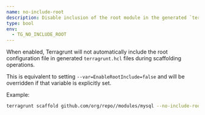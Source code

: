 ```yaml
---
name: no-include-root
description: Disable inclusion of the root module in the generated `terragrunt.hcl` file (equivalent to using `--var=EnableRootInclude=false`, and will be overridden if the corresponding `var` value is set).
type: bool
env:
  - TG_NO_INCLUDE_ROOT
---
```


When enabled, Terragrunt will not automatically include the root configuration file in generated `terragrunt.hcl` files during scaffolding operations.

This is equivalent to setting `--var=EnableRootInclude=false` and will be overridden if that variable is explicitly set.

Example:

```bash
terragrunt scaffold github.com/org/repo//modules/mysql --no-include-root
```
